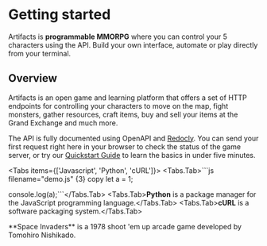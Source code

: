 

# Getting started
 
Artifacts is **programmable MMORPG** where you can control your 5 characters using the API.
Build your own interface, automate or play directly from your terminal.

<Cards>
  <Card icon="👾" title="Callout" href="/docs/guide/built-ins/callout" />
  <Card icon="👾" title="Tabs" href="/docs/guide/built-ins/tabs" />
  <Card icon="👾" title="Steps" href="/docs/guide/built-ins/steps" />
</Cards>


## Overview
Artifacts is an open game and learning platform that offers a set of HTTP endpoints for controlling your characters to move on the map, fight monsters, gather resources, craft items, buy and sell your items at the Grand Exchange and much more.

The API is fully documented using OpenAPI and [Redocly](https://api.artifactsmmo.com/redoc). You can send your first request right here in your browser to check the status of the game server, or try our [Quickstart Guide](https://docs.spacetraders.io/quickstart/new-game) to learn the basics in under five minutes.

 
<Tabs items={['Javascript', 'Python', 'cURL']}>
  <Tabs.Tab>```js filename="demo.js" {3} copy
let a = 1;

console.log(a);```</Tabs.Tab>
  <Tabs.Tab>**Python** is a package manager for the JavaScript programming language.</Tabs.Tab>
  <Tabs.Tab>**cURL** is a software packaging system.</Tabs.Tab>
</Tabs>

<Callout emoji="👾">
  **Space Invaders** is a 1978 shoot 'em up arcade game developed by Tomohiro
  Nishikado.
</Callout>